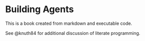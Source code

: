 # Building Agents

This is a book created from markdown and executable code.

See @knuth84 for additional discussion of literate programming.
